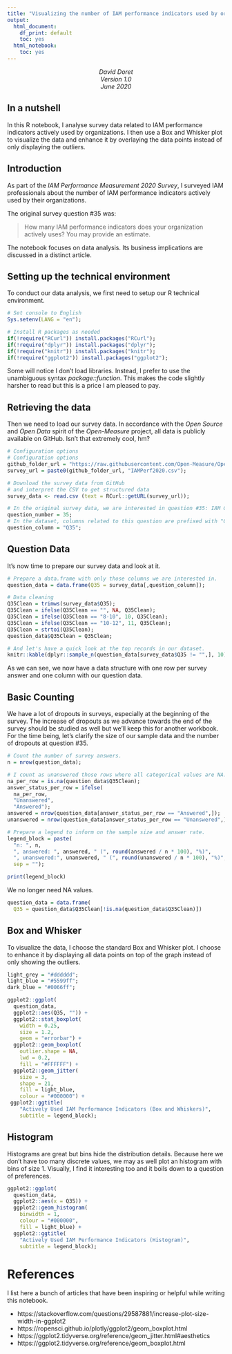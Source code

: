 ```yaml
---
title: "Visualizing the number of IAM performance indicators used by organizations"
output: 
  html_document: 
    df_print: default
    toc: yes
  html_notebook: 
    toc: yes
---
```


<center> *David Doret* </center>
<center> *Version 1.0* </center>
<center> *June 2020* </center>

## In a nutshell

In this R notebook, I analyse survey data related to IAM performance indicators actively used by organizations. I then use a Box and Whisker plot to visualize the data and enhance it by overlaying the data points instead of only displaying the outliers.

## Introduction

As part of the *IAM Performance Measurement 2020 Survey*, I surveyed IAM professionals about the number of IAM performance indicators actively used by their organizations.

The original survey question #35 was:

> How many IAM performance indicators does your organization actively uses? You may provide an estimate.

The notebook focuses on data analysis. Its business implications are discussed in a distinct article.

## Setting up the technical environment

To conduct our data analysis, we first need to setup our R technical environment.

```r

# Set console to English
Sys.setenv(LANG = "en");

# Install R packages as needed
if(!require("RCurl")) install.packages("RCurl");
if(!require("dplyr")) install.packages("dplyr");
if(!require("knitr")) install.packages("knitr");
if(!require("ggplot2")) install.packages("ggplot2");

```

Some will notice I don't load libraries. Instead, I prefer to use the unambiguous syntax *package::function*. This makes the code slightly harsher to read but this is a price I am pleased to pay. 

## Retrieving the data

Then we need to load our survey data. In accordance with the *Open Source* and *Open Data* spirit of the *Open-Measure* project, all data is publicly available on GitHub. Isn't that extremely cool, hm?

```r

# Configuration options
# Configuration options
github_folder_url = "https://raw.githubusercontent.com/Open-Measure/Open-Data/master/IAMPerf2020-Dataset/";
survey_url = paste0(github_folder_url, "IAMPerf2020.csv");

# Download the survey data from GitHub
# and interpret the CSV to get structured data
survey_data <- read.csv (text = RCurl::getURL(survey_url));

# In the original survey data, we are interested in question #35: IAM Goals.
question_number = 35;
# In the dataset, columns related to this question are prefixed with "Q23R"
question_column = "Q35";

```

## Question Data

It's now time to prepare our survey data and look at it. 

```r

# Prepare a data.frame with only those columns we are interested in.
question_data = data.frame(Q35 = survey_data[,question_column]);

# Data cleaning
Q35Clean = trimws(survey_data$Q35);
Q35Clean = ifelse(Q35Clean == "", NA, Q35Clean);
Q35Clean = ifelse(Q35Clean == "8-10", 10, Q35Clean);
Q35Clean = ifelse(Q35Clean == "10-12", 11, Q35Clean);
Q35Clean = strtoi(Q35Clean);
question_data$Q35Clean = Q35Clean;

# And let's have a quick look at the top records in our dataset.
knitr::kable(dplyr::sample_n(question_data[survey_data$Q35 != "",], 10));

```

As we can see, we now have a data structure with one row per survey answer and one column with our question data.

## Basic Counting

We have a lot of dropouts in surveys, especially at the beginning of the survey. The increase of dropouts as we advance towards the end of the survey should be studied as well but we'll keep this for another workbook. For the time being, let's clarify the size of our sample data and the number of dropouts at question #35.

```r

# Count the number of survey answers.
n = nrow(question_data);

# I count as unanswered those rows where all categorical values are NA.
na_per_row = is.na(question_data$Q35Clean);
answer_status_per_row = ifelse(
  na_per_row,
  "Unanswered",
  "Answered");
answered = nrow(question_data[answer_status_per_row == "Answered",]);
unanswered = nrow(question_data[answer_status_per_row == "Unanswered",]);

# Prepare a legend to inform on the sample size and answer rate.
legend_block = paste(
  "n: ", n,
  ", answered: ", answered, " (", round(answered / n * 100), "%)",
  ", unanswered:", unanswered, " (", round(unanswered / n * 100), "%)", 
  sep = "");

print(legend_block)

```

We no longer need NA values.

```r
question_data = data.frame(
  Q35 = question_data$Q35Clean[!is.na(question_data$Q35Clean)])
```

## Box and Whisker

To visualize the data, I choose the standard Box and Whisker plot. I choose to enhance it by displaying all data points on top of the graph instead of only showing the outliers. 

```r
light_grey = "#dddddd";
light_blue = "#5599ff";
dark_blue = "#0066ff";

ggplot2::ggplot(
  question_data, 
  ggplot2::aes(Q35, "")) +
  ggplot2::stat_boxplot(
    width = 0.25,
    size = 1.2,
    geom = "errorbar") + 
  ggplot2::geom_boxplot(
    outlier.shape = NA,
    lwd = 0.2,
    fill = "#FFFFFF") + 
  ggplot2::geom_jitter(
    size = 3,
    shape = 21,
    fill = light_blue,
    colour = "#000000") +
 ggplot2::ggtitle(
    "Actively Used IAM Performance Indicators (Box and Whiskers)",
    subtitle = legend_block);

```

## Histogram

Histograms are great but bins hide the distribution details. Because here we don't have too many discrete values, we may as well plot an histogram with bins of size 1. Visually, I find it interesting too and it boils down to a question of preferences. 

```r

ggplot2::ggplot(
  question_data, 
  ggplot2::aes(x = Q35)) + 
  ggplot2::geom_histogram(
    binwidth = 1, 
    colour = "#000000",
    fill = light_blue) + 
  ggplot2::ggtitle(
    "Actively Used IAM Performance Indicators (Histogram)",
    subtitle = legend_block);


```

# References

I list here a bunch of articles that have been inspiring or helpful while writing this notebook.

 * https://stackoverflow.com/questions/29587881/increase-plot-size-width-in-ggplot2
 * https://ropensci.github.io/plotly/ggplot2/geom_boxplot.html
 * https://ggplot2.tidyverse.org/reference/geom_jitter.html#aesthetics
 * https://ggplot2.tidyverse.org/reference/geom_boxplot.html
 